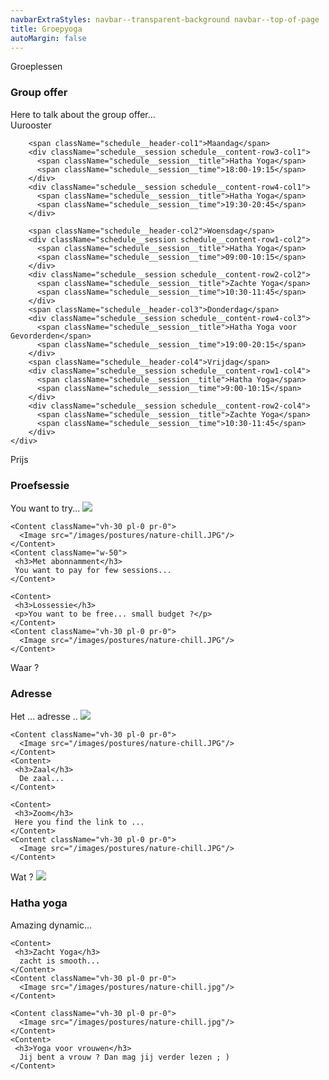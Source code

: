 ```yaml
---
navbarExtraStyles: navbar--transparent-background navbar--top-of-page
title: Groepyoga
autoMargin: false
---
```


<Section className="section--auto-margin">
  <ContentWithBackground src="/images/postures/meditation.jpg" className="vh-50 w-100" >
    <SectionFooter className="text--light text--emphasized">
      Groeplessen
    </SectionFooter>
  </ContentWithBackground>
  <Content className="vh-50 w-100">
    <h3> Group offer </h3>
    Here to talk about the group offer...
  </Content>
</Section>

<Section className="section--auto-margin">
  <Content className="w-100 pb-5">
    <SectionHeader className="text--emphasized pb-5">
      Uurooster
  </SectionHeader>
    <div className="schedule"> 

        <span className="schedule__header-col1">Maandag</span>                    
        <div className="schedule__session schedule__content-row3-col1">
          <span className="schedule__session__title">Hatha Yoga</span>
          <span className="schedule__session__time">18:00-19:15</span>    
        </div>
        <div className="schedule__session schedule__content-row4-col1">
          <span className="schedule__session__title">Hatha Yoga</span>
          <span className="schedule__session__time">19:30-20:45</span>
        </div>    

        <span className="schedule__header-col2">Woensdag</span>
        <div className="schedule__session schedule__content-row1-col2">
          <span className="schedule__session__title">Hatha Yoga</span>
          <span className="schedule__session__time">09:00-10:15</span>
        </div>   
        <div className="schedule__session schedule__content-row2-col2">
          <span className="schedule__session__title">Zachte Yoga</span>
          <span className="schedule__session__time">10:30-11:45</span>
        </div>  
        <span className="schedule__header-col3">Donderdag</span>       
        <div className="schedule__session schedule__content-row4-col3">
          <span className="schedule__session__title">Hatha Yoga voor Gevorderden</span>
          <span className="schedule__session__time">19:00-20:15</span>
        </div>     
        <span className="schedule__header-col4">Vrijdag</span>  
        <div className="schedule__session schedule__content-row1-col4">
          <span className="schedule__session__title">Hatha Yoga</span>
          <span className="schedule__session__time">9:00-10:15</span>
        </div> 
        <div className="schedule__session schedule__content-row2-col4">
          <span className="schedule__session__title">Zachte Yoga</span>
          <span className="schedule__session__time">10:30-11:45</span>
        </div>
    </div>
  </Content>
</Section>

<Section className="section--auto-margin">
  <SectionHeader className="text--emphasized ml-3">
      Prijs
  </SectionHeader>
  <Content className="w-50">
     <h3>Proefsessie</h3>
    You want to try...
  </Content>  
    <Content className="vh-30 pl-0 pr-0">
      <Image src="/images/postures/nature-chill.JPG"/>
    </Content> 
  
    <Content className="vh-30 pl-0 pr-0">
      <Image src="/images/postures/nature-chill.JPG"/>
    </Content>    
    <Content className="w-50">
     <h3>Met abonnamment</h3>
     You want to pay for few sessions...
    </Content>
    
    <Content>
     <h3>Lossessie</h3>
     <p>You want to be free... small budget ?</p>
    </Content>
    <Content className="vh-30 pl-0 pr-0">
      <Image src="/images/postures/nature-chill.JPG"/>
    </Content>

</Section>

<Section className="section--auto-margin pt-3">
  <ContentWithBackground src="/images/postures/meditation.jpg" className="vh-50 w-100">
    <SectionFooter className="text--light text--emphasized ml-3">
      Waar ?
    </SectionFooter>
  </ContentWithBackground>

  <Content className="w-50">
     <h3>Adresse</h3>
    Het ... adresse ..
  </Content>  
    <Content className="vh-30 pl-0 pr-0">
      <Image src="/images/postures/nature-chill.JPG"/>
    </Content> 
  
    <Content className="vh-30 pl-0 pr-0">
      <Image src="/images/postures/nature-chill.JPG"/>
    </Content>    
    <Content>
     <h3>Zaal</h3>
      De zaal...
    </Content>
    
    <Content>
     <h3>Zoom</h3>
     Here you find the link to ...
    </Content>
    <Content className="vh-30 pl-0 pr-0">
      <Image src="/images/postures/nature-chill.JPG"/>
    </Content>
 
</Section>

<Section className="section--auto-margin pt-3 pb-3">
  <ContentWithBackground src="/images/postures/meditation.jpg" className="vh-50 w-100">
    <SectionFooter className="text--light text--emphasized ml-3">
      Wat ?
    </SectionFooter>
  </ContentWithBackground>
  
  <Content className="vh-30 pl-0 pr-0">
      <Image src="/images/postures/nature-chill.jpg"/>
    </Content>
  <Content>
     <h3>Hatha yoga</h3>
    Amazing dynamic...
  </Content>  
  
    <Content>
     <h3>Zacht Yoga</h3>
      zacht is smooth...
    </Content>
    <Content className="vh-30 pl-0 pr-0">
      <Image src="/images/postures/nature-chill.jpg"/>
    </Content>
    
    <Content className="vh-30 pl-0 pr-0">
      <Image src="/images/postures/nature-chill.jpg"/>
    </Content>
    <Content>
     <h3>Yoga voor vrouwen</h3>
      Jij bent a vrouw ? Dan mag jij verder lezen ; )
    </Content>

</Section>
